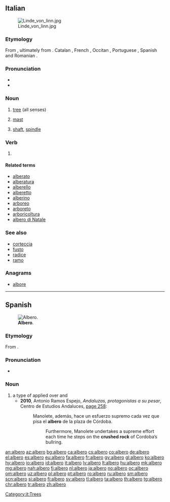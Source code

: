 {{also|alberò}}
==Italian==
{{wikipedia|lang=it}}
[[Image:Linde_von_linn.jpg|thumb|right]]

===Etymology===
From {{etyl|la|it}} {{m|la|arbor}}, ultimately from {{etyl|ine-pro|it}} {{m|ine-pro|*h₂erHdʰ-||high, to grow}}. Catalan {{m|ca|arbre}}, French {{m|fr|arbre}}, Occitan {{m|oc|arbre}}, Portuguese {{m|pt|árvore}}, Spanish {{m|es|árbol}} and Romanian {{m|ro|arbore}}.

===Pronunciation===
* {{IPA|[ˈalbero]|lang=it}}
* {{audio|it-albero.ogg|Audio (IT)|lang=it}}

===Noun===
{{it-noun|m}}

# [[tree]] (all senses)
# {{label|it|nautical}} [[mast]]
# [[shaft]], [[spindle]]

===Verb===
{{head|it|verb form}}

# {{inflection of|alberare||1|s|pres|indc|lang=it}}

====Related terms====
* [[alberato]]
* [[alberatura]]
* [[alberello]]
* [[alberetto]]
* [[alberino]]
* [[arboreo]]
* [[arboreto]]
* [[arboricoltura]]
* [[albero di Natale]]

===See also===
* [[corteccia]]
* [[fusto]]
* [[radice]]
* [[ramo]]

===Anagrams===
* [[albore#Italian|albore]]

[[Category:it:Trees]]

----

==Spanish==
{{was fwotd|2013|November|2|lang=es}}
[[File:Alberoenelparque.JPG|thumb|'''Albero'''.]]

===Etymology===
From {{etyl|la|es}} {{m|la|albārius||pertaining to the whitening of walls}}.

===Pronunciation===
* {{IPA|/alˈbeɾo/|lang=es}}

===Noun===
{{es-noun|m}}

# a type of {{l|en|crush|crushed}} {{l|en|rock}} applied over {{l|en|garden|gardens}} and {{l|en|bullring}} {{l|en|arena|arenas}}
#* '''2010''', Antonio Ramos Espejo, ''Andaluzas, protagonistas a su pesar'', Centro de Estudios Andaluces, [http://books.google.com/books?id=qcAD-ME3SXYC&pg=PA258&dq=%22albero%22#v=onepage page 258]:
#*: Manolete, además, hace un esfuerzo supremo cada vez que pisa el '''albero''' de la plaza de Córdoba.
#*:: Furthermore, Manolete undertakes a supreme effort each time he steps on the '''crushed rock''' of Cordoba’s bullring.

[[an:albero]]
[[az:albero]]
[[bg:albero]]
[[ca:albero]]
[[cs:albero]]
[[co:albero]]
[[de:albero]]
[[el:albero]]
[[es:albero]]
[[eu:albero]]
[[fa:albero]]
[[fr:albero]]
[[gv:albero]]
[[gl:albero]]
[[ko:albero]]
[[hy:albero]]
[[io:albero]]
[[id:albero]]
[[it:albero]]
[[lv:albero]]
[[lt:albero]]
[[hu:albero]]
[[mk:albero]]
[[mg:albero]]
[[nah:albero]]
[[fj:albero]]
[[nl:albero]]
[[ja:albero]]
[[no:albero]]
[[oc:albero]]
[[om:albero]]
[[uz:albero]]
[[pl:albero]]
[[pt:albero]]
[[ro:albero]]
[[ru:albero]]
[[sm:albero]]
[[scn:albero]]
[[si:albero]]
[[fi:albero]]
[[sv:albero]]
[[tl:albero]]
[[ta:albero]]
[[th:albero]]
[[tg:albero]]
[[chr:albero]]
[[tr:albero]]
[[zh:albero]]